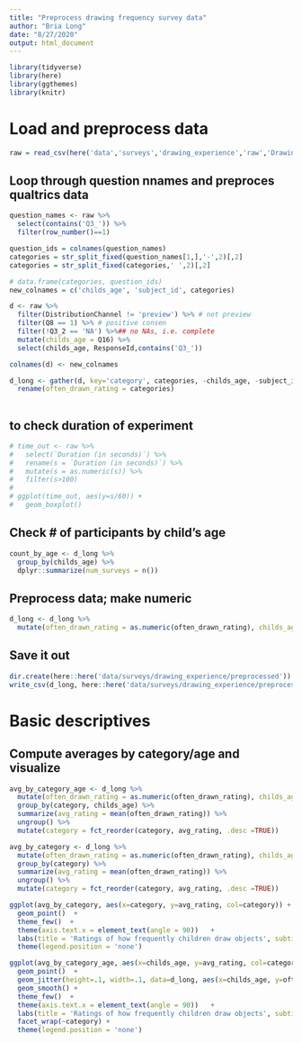 ```yaml
---
title: "Preprocess drawing frequency survey data"
author: "Bria Long"
date: "8/27/2020"
output: html_document
---
```


```r
library(tidyverse)
library(here)
library(ggthemes)
library(knitr)

```
# Load and preprocess data
```r
raw = read_csv(here('data','surveys','drawing_experience','raw','Drawing Experience Survey_August 28, 2020_13.58.csv'))
```

## Loop through question nnames and preproces qualtrics data
```r
question_names <- raw %>%
  select(contains('Q3_')) %>%
  filter(row_number()==1) 

question_ids = colnames(question_names)
categories = str_split_fixed(question_names[1,],'-',2)[,2]
categories = str_split_fixed(categories,' ',2)[,2]

# data.frame(categories, question_ids)
new_colnames = c('childs_age', 'subject_id', categories)

d <- raw %>%
  filter(DistributionChannel != 'preview') %>% # not preview
  filter(Q8 == 1) %>% # positive consen
  filter(!Q3_2 == 'NA') %>%## no NAs, i.e. complete
  mutate(childs_age = Q16) %>%
  select(childs_age, ResponseId,contains('Q3_'))

colnames(d) <- new_colnames

d_long <- gather(d, key='category', categories, -childs_age, -subject_id) %>%
  rename(often_drawn_rating = categories)
  
```
## to check duration of experiment
```r
# time_out <- raw %>%
#   select(`Duration (in seconds)`) %>%
#   rename(s = `Duration (in seconds)`) %>%
#   mutate(s = as.numeric(s)) %>%
#   filter(s>100) 
# 
# ggplot(time_out, aes(y=s/60)) +
#   geom_boxplot()
```

## Check # of participants by child's age
```r
count_by_age <- d_long %>%
  group_by(childs_age) %>%
  dplyr::summarize(num_surveys = n())

```

## Preprocess data; make numeric
```r
d_long <- d_long %>%
  mutate(often_drawn_rating = as.numeric(often_drawn_rating), childs_age = as.numeric(childs_age), category = factor(category))
```

## Save it out
```r
dir.create(here::here('data/surveys/drawing_experience/preprocessed'))
write_csv(d_long, here::here('data/surveys/drawing_experience/preprocessed/Category_frequency_survey.csv'))
```


# Basic descriptives
## Compute averages by category/age and visualize
```r
avg_by_category_age <- d_long %>%
  mutate(often_drawn_rating = as.numeric(often_drawn_rating), childs_age = as.numeric(childs_age), category = factor(category)) %>%
  group_by(category, childs_age) %>%
  summarize(avg_rating = mean(often_drawn_rating)) %>%
  ungroup() %>%
  mutate(category = fct_reorder(category, avg_rating, .desc =TRUE))

avg_by_category <- d_long %>%
  mutate(often_drawn_rating = as.numeric(often_drawn_rating), childs_age = as.numeric(childs_age), category = factor(category)) %>%
  group_by(category) %>%
  summarize(avg_rating = mean(often_drawn_rating)) %>%
  ungroup() %>%
  mutate(category = fct_reorder(category, avg_rating, .desc =TRUE))
```

```r
ggplot(avg_by_category, aes(x=category, y=avg_rating, col=category)) + 
  geom_point()  +
  theme_few()  + 
  theme(axis.text.x = element_text(angle = 90))   + 
  labs(title = 'Ratings of how frequently children draw objects', subtitle = ('1 = Never, 2=Once or Twice, 3=A few times, 4=Frequently, 5=Nearly every time they draw'), y = 'Avg Frequency Drawn', x = 'Category') +
  theme(legend.position = 'none') 

```

```r
ggplot(avg_by_category_age, aes(x=childs_age, y=avg_rating, col=category)) + 
  geom_point()  +
  geom_jitter(height=.1, width=.1, data=d_long, aes(x=childs_age, y=often_drawn_rating), alpha=.2) +
  geom_smooth() +
  theme_few()  + 
  theme(axis.text.x = element_text(angle = 90))   + 
  labs(title = 'Ratings of how frequently children draw objects', subtitle = ('1 = Never, 2=Once or Twice, 3=A few times, 4=Frequently, 5=Nearly every time they draw'), y = 'Avg Frequency Drawn', x = 'Category') +
  facet_wrap(~category) +
  theme(legend.position = 'none') 
  
  
```